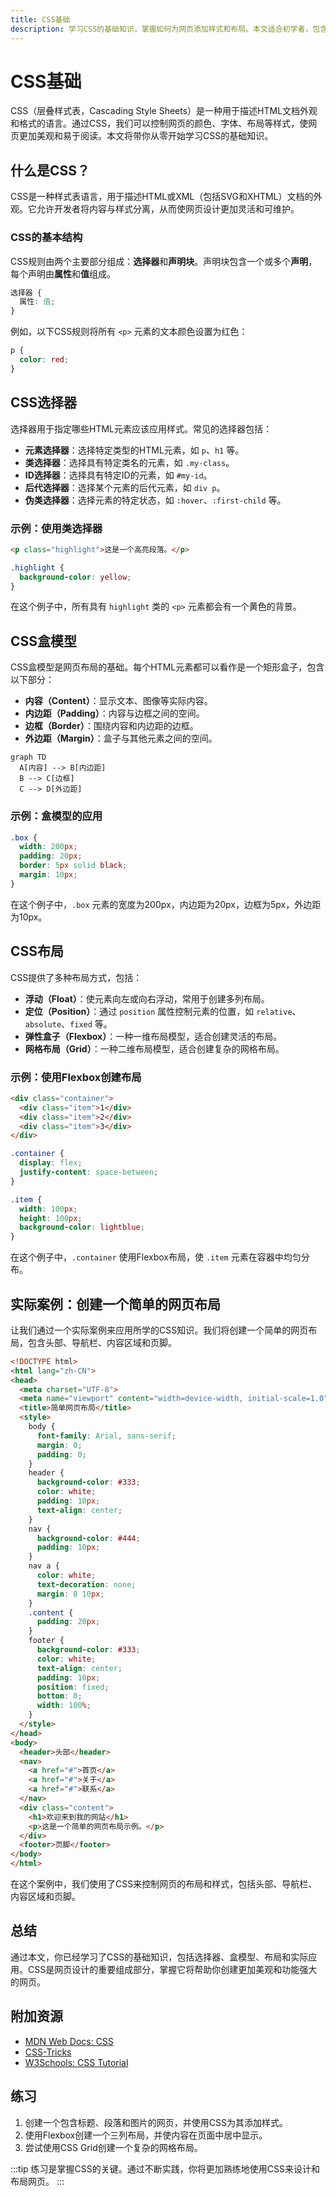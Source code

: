 ```yaml
---
title: CSS基础
description: 学习CSS的基础知识，掌握如何为网页添加样式和布局。本文适合初学者，包含代码示例、实际案例和总结。
---
```


# CSS基础

CSS（层叠样式表，Cascading Style Sheets）是一种用于描述HTML文档外观和格式的语言。通过CSS，我们可以控制网页的颜色、字体、布局等样式，使网页更加美观和易于阅读。本文将带你从零开始学习CSS的基础知识。

## 什么是CSS？

CSS是一种样式表语言，用于描述HTML或XML（包括SVG和XHTML）文档的外观。它允许开发者将内容与样式分离，从而使网页设计更加灵活和可维护。

### CSS的基本结构

CSS规则由两个主要部分组成：**选择器**和**声明块**。声明块包含一个或多个**声明**，每个声明由**属性**和**值**组成。

```css
选择器 {
  属性: 值;
}
```

例如，以下CSS规则将所有 `<p>` 元素的文本颜色设置为红色：

```css
p {
  color: red;
}
```

## CSS选择器

选择器用于指定哪些HTML元素应该应用样式。常见的选择器包括：

- **元素选择器**：选择特定类型的HTML元素，如 `p`、`h1` 等。
- **类选择器**：选择具有特定类名的元素，如 `.my-class`。
- **ID选择器**：选择具有特定ID的元素，如 `#my-id`。
- **后代选择器**：选择某个元素的后代元素，如 `div p`。
- **伪类选择器**：选择元素的特定状态，如 `:hover`、`:first-child` 等。

### 示例：使用类选择器

```html
<p class="highlight">这是一个高亮段落。</p>
```

```css
.highlight {
  background-color: yellow;
}
```

在这个例子中，所有具有 `highlight` 类的 `<p>` 元素都会有一个黄色的背景。

## CSS盒模型

CSS盒模型是网页布局的基础。每个HTML元素都可以看作是一个矩形盒子，包含以下部分：

- **内容（Content）**：显示文本、图像等实际内容。
- **内边距（Padding）**：内容与边框之间的空间。
- **边框（Border）**：围绕内容和内边距的边框。
- **外边距（Margin）**：盒子与其他元素之间的空间。

```mermaid
graph TD
  A[内容] --> B[内边距]
  B --> C[边框]
  C --> D[外边距]
```

### 示例：盒模型的应用

```css
.box {
  width: 200px;
  padding: 20px;
  border: 5px solid black;
  margin: 10px;
}
```

在这个例子中，`.box` 元素的宽度为200px，内边距为20px，边框为5px，外边距为10px。

## CSS布局

CSS提供了多种布局方式，包括：

- **浮动（Float）**：使元素向左或向右浮动，常用于创建多列布局。
- **定位（Position）**：通过 `position` 属性控制元素的位置，如 `relative`、`absolute`、`fixed` 等。
- **弹性盒子（Flexbox）**：一种一维布局模型，适合创建灵活的布局。
- **网格布局（Grid）**：一种二维布局模型，适合创建复杂的网格布局。

### 示例：使用Flexbox创建布局

```html
<div class="container">
  <div class="item">1</div>
  <div class="item">2</div>
  <div class="item">3</div>
</div>
```

```css
.container {
  display: flex;
  justify-content: space-between;
}

.item {
  width: 100px;
  height: 100px;
  background-color: lightblue;
}
```

在这个例子中，`.container` 使用Flexbox布局，使 `.item` 元素在容器中均匀分布。

## 实际案例：创建一个简单的网页布局

让我们通过一个实际案例来应用所学的CSS知识。我们将创建一个简单的网页布局，包含头部、导航栏、内容区域和页脚。

```html
<!DOCTYPE html>
<html lang="zh-CN">
<head>
  <meta charset="UTF-8">
  <meta name="viewport" content="width=device-width, initial-scale=1.0">
  <title>简单网页布局</title>
  <style>
    body {
      font-family: Arial, sans-serif;
      margin: 0;
      padding: 0;
    }
    header {
      background-color: #333;
      color: white;
      padding: 10px;
      text-align: center;
    }
    nav {
      background-color: #444;
      padding: 10px;
    }
    nav a {
      color: white;
      text-decoration: none;
      margin: 0 10px;
    }
    .content {
      padding: 20px;
    }
    footer {
      background-color: #333;
      color: white;
      text-align: center;
      padding: 10px;
      position: fixed;
      bottom: 0;
      width: 100%;
    }
  </style>
</head>
<body>
  <header>头部</header>
  <nav>
    <a href="#">首页</a>
    <a href="#">关于</a>
    <a href="#">联系</a>
  </nav>
  <div class="content">
    <h1>欢迎来到我的网站</h1>
    <p>这是一个简单的网页布局示例。</p>
  </div>
  <footer>页脚</footer>
</body>
</html>
```

在这个案例中，我们使用了CSS来控制网页的布局和样式，包括头部、导航栏、内容区域和页脚。

## 总结

通过本文，你已经学习了CSS的基础知识，包括选择器、盒模型、布局和实际应用。CSS是网页设计的重要组成部分，掌握它将帮助你创建更加美观和功能强大的网页。

## 附加资源

- [MDN Web Docs: CSS](https://developer.mozilla.org/zh-CN/docs/Web/CSS)
- [CSS-Tricks](https://css-tricks.com/)
- [W3Schools: CSS Tutorial](https://www.w3schools.com/css/)

## 练习

1. 创建一个包含标题、段落和图片的网页，并使用CSS为其添加样式。
2. 使用Flexbox创建一个三列布局，并使内容在页面中居中显示。
3. 尝试使用CSS Grid创建一个复杂的网格布局。

:::tip
练习是掌握CSS的关键。通过不断实践，你将更加熟练地使用CSS来设计和布局网页。
:::